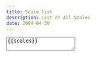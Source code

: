 ```yaml
---
title: Scale list
description: List of All Scales
date: 2004-04-30
---
```



<script setup>

const scales = {}

scaleList.forEach(s=> {
  scales[s.n_notes] = scales[s.n_notes] || {}
  let chroma = ''

  scales[s.n_notes][s.mode_name] = String(s.semitones).split('').map(Number).map(n=>[1,...Array(n-1).fill(0)]).flat().join('')
  
})

</script>

<textarea class="m-8 p-4 text-xs h-100">
{{scales}}
</textarea>
